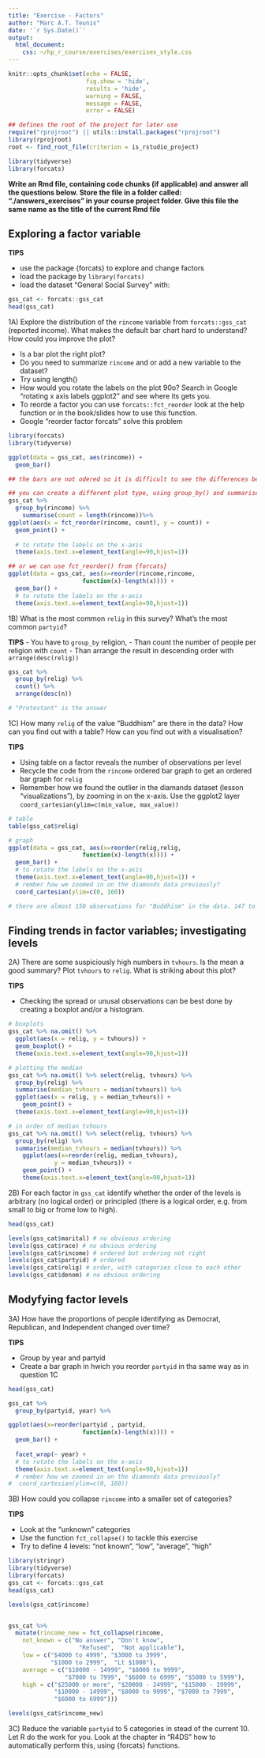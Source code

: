 ```yaml
---
title: "Exercise - Factors"
author: "Marc A.T. Teunis"
date: '`r Sys.Date()`'
output:
  html_document:
    css: ~/hp_r_course/exercises/exercises_style.css
---
```


```r
knitr::opts_chunk$set(echo = FALSE,
                      fig.show = 'hide',
                      results = 'hide',
                      warning = FALSE, 
                      message = FALSE, 
                      error = FALSE)
```

```r
## defines the root of the project for later use
require("rprojroot") || utils::install.packages("rprojroot")
library(rprojroot)
root <- find_root_file(criterion = is_rstudio_project)
```

```r
library(tidyverse)
library(forcats)
```

__Write an Rmd file, containing code chunks (if applicable) and answer all the questions below. Store the file in a folder called: "./answers_exercises" in your course project folder. Give this file the same name as the title of the current Rmd file__

## Exploring a factor variable

**TIPS**

 - use the package {forcats} to explore and change factors 
 - load the package by `library(forcats)`
 - load the dataset "General Social Survey" with: 
 
```r
gss_cat <- forcats::gss_cat
head(gss_cat)
```

1A) Explore the distribution of the `rincome` variable from `forcats::gss_cat` (reported income). What makes the
default bar chart hard to understand? How could you improve the plot?

 - Is a bar plot the right plot?
 - Do you need to summarize `rincome` and or add a new variable to the dataset?
 - Try using length()
 - How would you rotate the labels on the plot 90o? Search in Google "rotating x axis labels ggplot2" and see where its gets you.
 - To reorde a factor you can use `forcats::fct_reorder` look at the help function or in the book/slides how to use this function.
 - Google "reorder factor forcats" solve this problem

```r
library(forcats)
library(tidyverse)

ggplot(data = gss_cat, aes(rincome)) +
  geom_bar()

## the bars are not odered so it is difficult to see the differences between the levels

## you can create a different plot type, using group_by() and summarise()
gss_cat %>%
  group_by(rincome) %>%
    summarise(count = length(rincome))%>%
ggplot(aes(x = fct_reorder(rincome, count), y = count)) +
  geom_point() +
  
  # to rotate the labels on the x-axis
  theme(axis.text.x=element_text(angle=90,hjust=1))

## or we can use fct_reorder() from {forcats}
ggplot(data = gss_cat, aes(x=reorder(rincome,rincome,
                     function(x)-length(x)))) +
  geom_bar() +
  # to rotate the labels on the x-axis
  theme(axis.text.x=element_text(angle=90,hjust=1))

```

1B) What is the most common `relig` in this survey? What's the most common `partyid`?

**TIPS**
 - You have to `group_by` religion, 
 - Than count the number of people per religion with `count`
 - Than arrange the result in descending order with `arrange(desc(relig))`

```r
gss_cat %>% 
  group_by(relig) %>% 
  count() %>%
  arrange(desc(n))

# "Protestant" is the answer
```


1C) How many `relig` of the value "Buddhism" are there in the data? How can you find out with a table? How can you find out with a visualisation?

**TIPS**
 
 - Using table on a factor reveals the number of observations per level
 - Recycle the code from the `rincome` ordered bar graph to get an ordered bar graph for `relig`
 - Remember how we found the outlier in the diamands dataset (lesson "visualizations"), by zooming in on the x-axis. Use the ggplot2 layer `coord_cartesian(ylim=c(min_value, max_value))` 

```r

# table
table(gss_cat$relig) 

# graph
ggplot(data = gss_cat, aes(x=reorder(relig,relig,
                     function(x)-length(x)))) +
  geom_bar() +
  # to rotate the labels on the x-axis
  theme(axis.text.x=element_text(angle=90,hjust=1)) +
  # rember how we zoomed in on the diamonds data previously?
  coord_cartesian(ylim=c(0, 160))

# there are almost 150 observations for "Buddhism" in the data. 147 to be exact, which can be deduced from the table.

```

## Finding trends in factor variables; investigating levels

2A) There are some suspiciously high numbers in `tvhours`. Is the mean a good summary? Plot `tvhours` to `relig`. What is striking about this plot?

**TIPS**

 - Checking the spread or unusal observations can be best done by creating a boxplot and/or a histogram. 


```r
# boxplots
gss_cat %>% na.omit() %>% 
  ggplot(aes(x = relig, y = tvhours)) +
  geom_boxplot() +
  theme(axis.text.x=element_text(angle=90,hjust=1))

# plotting the median
gss_cat %>% na.omit() %>% select(relig, tvhours) %>%
  group_by(relig) %>%
  summarise(median_tvhours = median(tvhours)) %>%
  ggplot(aes(x = relig, y = median_tvhours)) +
    geom_point() +
  theme(axis.text.x=element_text(angle=90,hjust=1))

# in order of median tvhours
gss_cat %>% na.omit() %>% select(relig, tvhours) %>%
  group_by(relig) %>%
  summarise(median_tvhours = median(tvhours)) %>%
    ggplot(aes(x=reorder(relig, median_tvhours),
             y = median_tvhours)) +
    geom_point() +
    theme(axis.text.x=element_text(angle=90,hjust=1))
```

2B) For each factor in `gss_cat` identify whether the order of the levels is
arbitrary (no logical order) or principled (there is a logical order, e.g. from small to big or frome low to high).
```r
head(gss_cat)

levels(gss_cat$marital) # no obvieous ordering
levels(gss_cat$race) # no obvious ordering
levels(gss_cat$rincome) # ordered but ordering not right
levels(gss_cat$partyid) # ordered 
levels(gss_cat$relig) # order, with categories close to each other 
levels(gss_cat$denom) # no obvious ordering
```

## Modyfying factor levels

3A) How have the proportions of people identifying as Democrat, Republican, and
Independent changed over time?

**TIPS**

 - Group by year and partyid
 - Create a bar graph in hwich you reorder `partyid` in tha same way as in question 1C

```r
head(gss_cat)

gss_cat %>% 
  group_by(partyid, year) %>% 

ggplot(aes(x=reorder(partyid , partyid,
                     function(x)-length(x)))) +
  geom_bar() +
  
  facet_wrap(~ year) +
  # to rotate the labels on the x-axis
  theme(axis.text.x=element_text(angle=90,hjust=1)) 
  # rember how we zoomed in on the diamonds data previously?
#  coord_cartesian(ylim=c(0, 160))
```

3B) How could you collapse `rincome` into a smaller set of categories?

**TIPS**

 - Look at the "unknown" categories
 - Use the function `fct_collapse()` to tackle this exercise 
 - Try to define 4 levels: "not known", "low", "average", "high"

```r
library(stringr)
library(tidyverse)
library(forcats)
gss_cat <- forcats::gss_cat
head(gss_cat)

levels(gss_cat$rincome)


gss_cat %>%
  mutate(rincome_new = fct_collapse(rincome,
    not_known = c("No answer", "Don't know",
                    "Refused",  "Not applicable"),
    low = c("$4000 to 4999", "$3000 to 3999",
            "$1000 to 2999",  "Lt $1000"),
    average = c("$10000 - 14999", "$8000 to 9999", 
                "$7000 to 7999", "$6000 to 6999", "$5000 to 5999"),
    high = c("$25000 or more", "$20000 - 24999", "$15000 - 19999",
             "$10000 - 14999", "$8000 to 9999", "$7000 to 7999",
             "$6000 to 6999")))

levels(gss_cat$rincome_new)
```



3C) Reduce the variable `partyid` to 5 categories in stead of the current 10. Let R do the work for you. Look at the chapter in "R4DS" how to automatically perform this, using {forcats} functions.